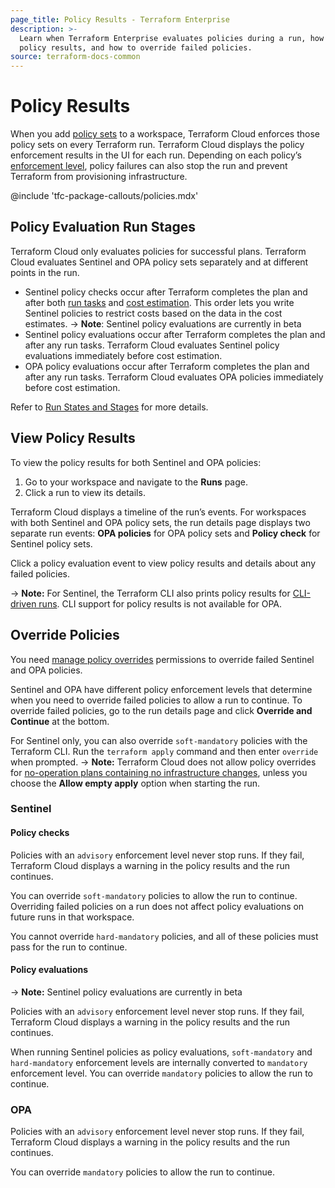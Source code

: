 ```yaml
---
page_title: Policy Results - Terraform Enterprise
description: >-
  Learn when Terraform Enterprise evaluates policies during a run, how to view
  policy results, and how to override failed policies.
source: terraform-docs-common
---
```


# Policy Results

When you add [policy sets](/terraform/enterprise/policy-enforcement/manage-policy-sets) to a workspace, Terraform Cloud enforces those policy sets on every Terraform run. Terraform Cloud displays the policy enforcement results in the UI for each run. Depending on each policy’s [enforcement level](/terraform/enterprise/policy-enforcement/manage-policy-sets#policy-enforcement-levels), policy failures can also stop the run and prevent Terraform from provisioning infrastructure.

<!-- BEGIN: TFC:only name:pnp-callout -->

@include 'tfc-package-callouts/policies.mdx'

<!-- END: TFC:only name:pnp-callout -->

## Policy Evaluation Run Stages

Terraform Cloud only evaluates policies for successful plans. Terraform Cloud evaluates Sentinel and OPA policy sets separately and at different points in the run.

-   Sentinel policy checks occur after Terraform completes the plan and after both [run tasks](/terraform/enterprise/workspaces/settings/run-tasks) and [cost estimation](https://terraform.io/cloud-dodcs/cost-estimation). This order lets you write Sentinel policies to restrict costs based on the data in the cost estimates.
    -> **Note**: Sentinel policy evaluations are currently in beta
-   Sentinel policy evaluations occur after Terraform completes the plan and after any run tasks. Terraform Cloud evaluates Sentinel policy evaluations immediately before cost estimation.
-   OPA policy evaluations occur after Terraform completes the plan and after any run tasks. Terraform Cloud evaluates OPA policies immediately before cost estimation.

Refer to [Run States and Stages](/terraform/enterprise/run/states) for more details.

## View Policy Results

To view the policy results for both Sentinel and OPA policies:

1.  Go to your workspace and navigate to the **Runs** page.
2.  Click a run to view its details.

Terraform Cloud displays a timeline of the run’s events. For workspaces with both Sentinel and OPA policy sets, the run details page displays two separate run events: **OPA policies** for OPA policy sets and **Policy check** for Sentinel policy sets.

Click a policy evaluation event to view policy results and details about any failed policies.

-> **Note:** For Sentinel, the Terraform CLI also prints policy results for [CLI-driven runs](/terraform/enterprise/run/cli). CLI support for policy results is not available for OPA.

## Override Policies

You need [manage policy overrides](/terraform/enterprise/users-teams-organizations/permissions#manage-policy-overrides) permissions to override failed Sentinel and OPA policies.

Sentinel and OPA have different policy enforcement levels that determine when you need to override failed policies to allow a run to continue.
To override failed policies, go to the run details page and click **Override and Continue** at the bottom.

For Sentinel only, you can also override `soft-mandatory` policies with the Terraform CLI. Run the `terraform apply` command and then enter `override` when prompted.
-> **Note:** Terraform Cloud does not allow policy overrides for [no-operation plans containing no infrastructure changes](/terraform/enterprise/run/modes-and-options#allow-empty-apply), unless you choose the **Allow empty apply** option when starting the run. 

### Sentinel

#### Policy checks

Policies with an `advisory` enforcement level never stop runs. If they fail, Terraform Cloud displays a warning in the policy results and the run continues.

You can override `soft-mandatory` policies to allow the run to continue. Overriding failed policies on a run does not affect policy evaluations on future runs in that workspace.

You cannot override `hard-mandatory` policies, and all of these policies must pass for the run to continue.

#### Policy evaluations

-> **Note:** Sentinel policy evaluations are currently in beta

Policies with an `advisory` enforcement level never stop runs. If they fail, Terraform Cloud displays a warning in the policy results and the run continues.

When running Sentinel policies as policy evaluations, `soft-mandatory` and `hard-mandatory` enforcement levels are internally converted to `mandatory` enforcement level.
You can override `mandatory` policies to allow the run to continue.

### OPA

Policies with an `advisory` enforcement level never stop runs. If they fail, Terraform Cloud displays a warning in the policy results and the run continues.

You can override `mandatory` policies to allow the run to continue.
